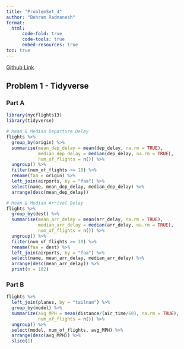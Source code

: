 ```yaml
---
title: "ProblemSet_4"
author: "Behram Radmanesh"
format: 
  html:
      code-fold: true
      code-tools: true
      embed-resources: true
toc: true
---
```


[Github Link](https://github.com/MediciPrime/STATS506/tree/main/ProblemSet_4)

## Problem 1 - Tidyverse

### Part A
```r
library(nycflights13)
library(tidyverse)

# Mean & Median Departure Delay
flights %>%
  group_by(origin) %>%
  summarise(mean_dep_delay = mean(dep_delay, na.rm = TRUE),
            median_dep_delay = median(dep_delay, na.rm = TRUE),
            num_of_flights = n()) %>%
  ungroup() %>%
  filter(num_of_flights >= 10) %>%
  rename(faa = origin) %>%
  left_join(airports, by = "faa") %>%
  select(name, mean_dep_delay, median_dep_delay) %>%
  arrange(desc(mean_dep_delay))

# Mean & Median Arrival Delay
flights %>%
  group_by(dest) %>%
  summarise(mean_arr_delay = mean(arr_delay, na.rm = TRUE),
            median_arr_delay = median(arr_delay, na.rm = TRUE),
            num_of_flights = n()) %>%
  ungroup() %>%
  filter(num_of_flights >= 10) %>%
  rename(faa = dest) %>%
  left_join(airports, by = "faa") %>%
  select(name, mean_arr_delay, median_arr_delay) %>%
  arrange(desc(mean_arr_delay)) %>%
  print(n = 102)
```

### Part B

```r
flights %>%
  left_join(planes, by = "tailnum") %>%
  group_by(model) %>%
  summarize(avg_MPH = mean(distance/(air_time/60), na.rm = TRUE),
            num_of_flights = n()) %>%
  ungroup() %>%
  select(model, num_of_flights, avg_MPH) %>%
  arrange(desc(avg_MPH)) %>%
  slice(1)

```




